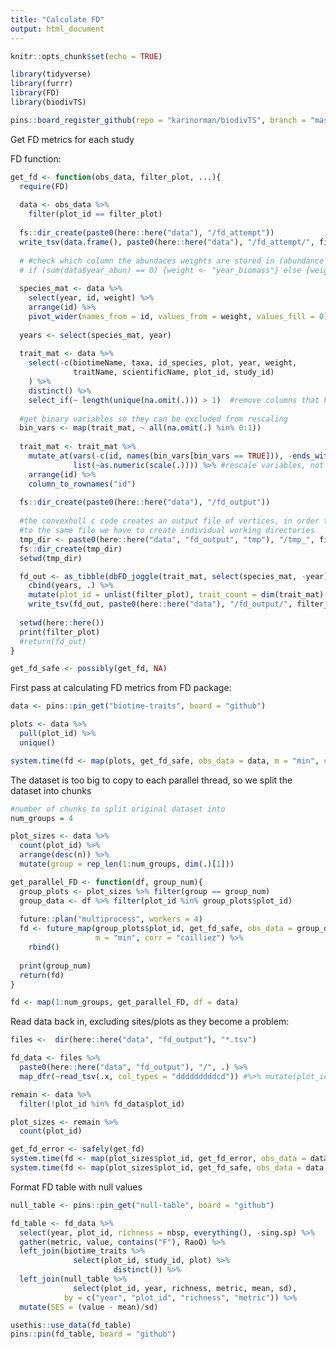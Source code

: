 ```yaml
---
title: "Calculate FD"
output: html_document
---
```


```r
knitr::opts_chunk$set(echo = TRUE)
```

```r
library(tidyverse)
library(furrr)
library(FD)
library(biodivTS)

pins::board_register_github(repo = "karinorman/biodivTS", branch = "master")
```


Get FD metrics for each study 

FD function:
```r
get_fd <- function(obs_data, filter_plot, ...){
  require(FD)
  
  data <- obs_data %>%
    filter(plot_id == filter_plot)
  
  fs::dir_create(paste0(here::here("data"), "/fd_attempt"))
  write_tsv(data.frame(), paste0(here::here("data"), "/fd_attempt/", filter_plot, ".tsv"))
  
  # #check which column the abundaces weights are stored in (abundance or biomass)
  # if (sum(data$year_abun) == 0) {weight <- "year_biomass"} else {weight <- "year_abun"}
  
  species_mat <- data %>%
    select(year, id, weight) %>%
    arrange(id) %>%
    pivot_wider(names_from = id, values_from = weight, values_fill = 0)
  
  years <- select(species_mat, year)
  
  trait_mat <- data %>%
    select(-c(biotimeName, taxa, id_species, plot, year, weight, 
              traitName, scientificName, plot_id, study_id)
    ) %>%
    distinct() %>%
    select_if(~ length(unique(na.omit(.))) > 1)  #remove columns that have the same value for all columns
  
  #get binary variables so they can be excluded from rescaling 
  bin_vars <- map(trait_mat, ~ all(na.omit(.) %in% 0:1))
    
  trait_mat <- trait_mat %>%
    mutate_at(vars(-c(id, names(bin_vars[bin_vars == TRUE])), -ends_with("5cat")), 
              list(~as.numeric(scale(.)))) %>% #rescale variables, not binary or categorical
    arrange(id) %>%
    column_to_rownames("id")
  
  fs::dir_create(paste0(here::here("data"), "/fd_output"))
  
  #the convexhull c code creates an output file of vertices, in order to not have multiple threads writing
  #to the same file we have to create individual working directories
  tmp_dir <- paste0(here::here("data", "fd_output", "tmp"), "/tmp_", filter_plot)
  fs::dir_create(tmp_dir)
  setwd(tmp_dir)

  fd_out <- as_tibble(dbFD_joggle(trait_mat, select(species_mat, -year), w.abun = TRUE, ...))[,1:8] %>%
    cbind(years, .) %>%
    mutate(plot_id = unlist(filter_plot), trait_count = dim(trait_mat)[2])
    write_tsv(fd_out, paste0(here::here("data"), "/fd_output/", filter_plot, "_fd.tsv"))
  
  setwd(here::here())
  print(filter_plot)
  #return(fd_out)
}

get_fd_safe <- possibly(get_fd, NA)
```

First pass at calculating FD metrics from FD package:
```r
data <- pins::pin_get("biotime-traits", board = "github")

plots <- data %>%
  pull(plot_id) %>%
  unique()

system.time(fd <- map(plots, get_fd_safe, obs_data = data, m = "min", corr = "cailliez"))
```

The dataset is too big to copy to each parallel thread, so we split the dataset into chunks 
```r
#number of chunks to split original dataset into 
num_groups = 4

plot_sizes <- data %>%
  count(plot_id) %>%
  arrange(desc(n)) %>%
  mutate(group = rep_len(1:num_groups, dim(.)[1]))

get_parallel_FD <- function(df, group_num){
  group_plots <- plot_sizes %>% filter(group == group_num)
  group_data <- df %>% filter(plot_id %in% group_plots$plot_id)
  
  future::plan("multiprocess", workers = 4)
  fd <- future_map(group_plots$plot_id, get_fd_safe, obs_data = group_data, 
                   m = "min", corr = "cailliez") %>%
    rbind()
  
  print(group_num)
  return(fd)
}

fd <- map(1:num_groups, get_parallel_FD, df = data)
```

Read data back in, excluding sites/plots as they become a problem:
```r
files <-  dir(here::here("data", "fd_output"), "*.tsv")

fd_data <- files %>%
  paste0(here::here("data", "fd_output"), "/", .) %>%
  map_dfr(~read_tsv(.x, col_types = "dddddddddcd")) #%>% mutate(plot_id = as.character(plot_id)))

remain <- data %>%
  filter(!plot_id %in% fd_data$plot_id)

plot_sizes <- remain %>%
  count(plot_id) 

get_fd_error <- safely(get_fd)
system.time(fd <- map(plot_sizes$plot_id, get_fd_error, obs_data = data, m = "min", corr = "cailliez"))
system.time(fd <- map(plot_sizes$plot_id, get_fd_safe, obs_data = data,  m = "min", corr = "cailliez"))
```

Format FD table with null values
```r
null_table <- pins::pin_get("null-table", board = "github")

fd_table <- fd_data %>% 
  select(year, plot_id, richness = nbsp, everything(), -sing.sp) %>%
  gather(metric, value, contains("F"), RaoQ) %>%
  left_join(biotime_traits %>% 
              select(plot_id, study_id, plot) %>%
                       distinct()) %>%
  left_join(null_table %>%
              select(plot_id, year, richness, metric, mean, sd), 
            by = c("year", "plot_id", "richness", "metric")) %>%
  mutate(SES = (value - mean)/sd)

usethis::use_data(fd_table)
pins::pin(fd_table, board = "github")
```
